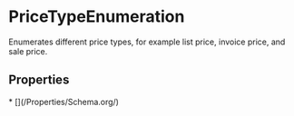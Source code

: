# PriceTypeEnumeration

Enumerates different price types, for example list price, invoice price, and sale price.

## Properties

<Grid>
* [](/Properties/Schema.org/)

</Grid>

